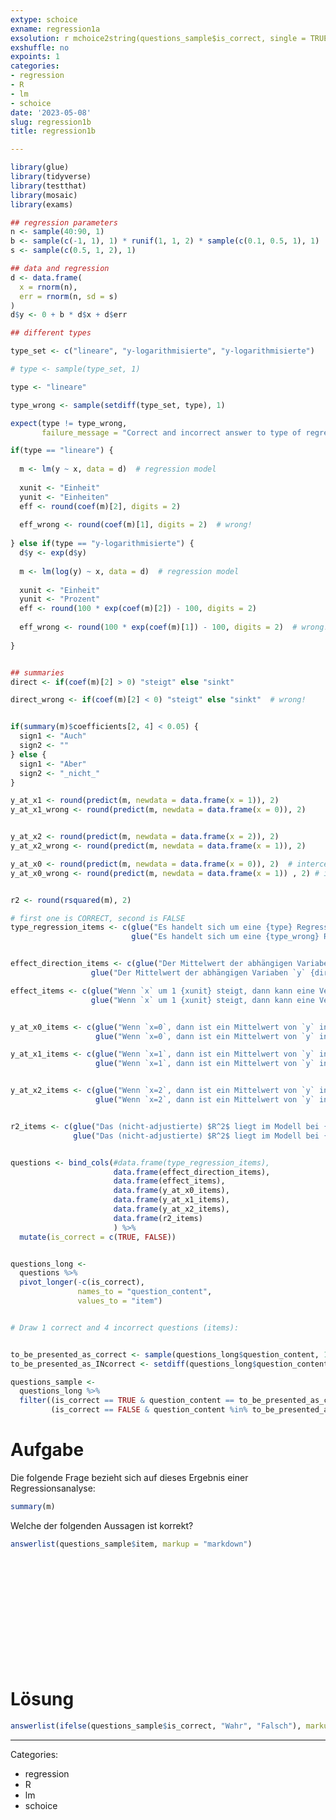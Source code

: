 ```yaml
---
extype: schoice
exname: regression1a
exsolution: r mchoice2string(questions_sample$is_correct, single = TRUE)
exshuffle: no
expoints: 1
categories:
- regression
- R
- lm
- schoice
date: '2023-05-08'
slug: regression1b
title: regression1b

---
```



<!-- This question is based on `essayreg.Rmd`, provided by the r-exams team. -->

<!-- In this variant of the exercise, no log-log-regression is featured. -->



```r
library(glue)
library(tidyverse)
library(testthat)
library(mosaic)
library(exams)
```





```r
## regression parameters
n <- sample(40:90, 1)
b <- sample(c(-1, 1), 1) * runif(1, 1, 2) * sample(c(0.1, 0.5, 1), 1)
s <- sample(c(0.5, 1, 2), 1)

## data and regression
d <- data.frame(
  x = rnorm(n),
  err = rnorm(n, sd = s)
)
d$y <- 0 + b * d$x + d$err

## different types

type_set <- c("lineare", "y-logarithmisierte", "y-logarithmisierte")

# type <- sample(type_set, 1)

type <- "lineare"

type_wrong <- sample(setdiff(type_set, type), 1)

expect(type != type_wrong, 
       failure_message = "Correct and incorrect answer to type of regression must differ!")

if(type == "lineare") {
  
  m <- lm(y ~ x, data = d)  # regression model
  
  xunit <- "Einheit" 
  yunit <- "Einheiten"
  eff <- round(coef(m)[2], digits = 2)
  
  eff_wrong <- round(coef(m)[1], digits = 2)  # wrong!
  
} else if(type == "y-logarithmisierte") {
  d$y <- exp(d$y)
  
  m <- lm(log(y) ~ x, data = d)  # regression model
  
  xunit <- "Einheit" 
  yunit <- "Prozent"
  eff <- round(100 * exp(coef(m)[2]) - 100, digits = 2)
  
  eff_wrong <- round(100 * exp(coef(m)[1]) - 100, digits = 2)  # wrong!
  
}


## summaries
direct <- if(coef(m)[2] > 0) "steigt" else "sinkt"

direct_wrong <- if(coef(m)[2] < 0) "steigt" else "sinkt"  # wrong!


if(summary(m)$coefficients[2, 4] < 0.05) {
  sign1 <- "Auch"
  sign2 <- ""
} else {
  sign1 <- "Aber"
  sign2 <- "_nicht_"
}

y_at_x1 <- round(predict(m, newdata = data.frame(x = 1)), 2)
y_at_x1_wrong <- round(predict(m, newdata = data.frame(x = 0)), 2)


y_at_x2 <- round(predict(m, newdata = data.frame(x = 2)), 2)
y_at_x2_wrong <- round(predict(m, newdata = data.frame(x = 1)), 2)

y_at_x0 <- round(predict(m, newdata = data.frame(x = 0)), 2)  # intercept
y_at_x0_wrong <- round(predict(m, newdata = data.frame(x = 1)) , 2) # intercept


r2 <- round(rsquared(m), 2)
```






```r

# first one is CORRECT, second is FALSE
type_regression_items <- c(glue("Es handelt sich um eine {type} Regression."),
                           glue("Es handelt sich um eine {type_wrong} Regression."))


effect_direction_items <- c(glue("Der Mittelwert der abhängigen Variaben `y` {direct} mit zunehmenden `x`."),
                  glue("Der Mittelwert der abhängigen Variaben `y` {direct_wrong} mit zunehmenden `x`."))

effect_items <- c(glue("Wenn `x` um 1 {xunit} steigt, dann kann eine Veränderung um etwa {eff} {yunit} in `y` erwartet werden."),
                  glue("Wenn `x` um 1 {xunit} steigt, dann kann eine Veränderung um etwa {eff_wrong} {yunit} in `y` erwartet werden."))


y_at_x0_items <- c(glue("Wenn `x=0`, dann ist ein Mittelwert von `y` in Höhe von etwa {y_at_x0} zu erwarten."),
                   glue("Wenn `x=0`, dann ist ein Mittelwert von `y` in Höhe von etwa {y_at_x0_wrong} zu erwarten."))

y_at_x1_items <- c(glue("Wenn `x=1`, dann ist ein Mittelwert von `y` in Höhe von ca. {y_at_x1} zu erwarten."),
                   glue("Wenn `x=1`, dann ist ein Mittelwert von `y` in Höhe von ca. {y_at_x1_wrong} zu erwarten."))


y_at_x2_items <- c(glue("Wenn `x=2`, dann ist ein Mittelwert von `y` in Höhe von ca. {y_at_x2} zu erwarten."),
                   glue("Wenn `x=2`, dann ist ein Mittelwert von `y` in Höhe von ca. {y_at_x2_wrong} zu erwarten."))


r2_items <- c(glue("Das (nicht-adjustierte) $R^2$ liegt im Modell bei {r2}."),
              glue("Das (nicht-adjustierte) $R^2$ liegt im Modell bei {eff}."))


questions <- bind_cols(#data.frame(type_regression_items),
                       data.frame(effect_direction_items),
                       data.frame(effect_items),
                       data.frame(y_at_x0_items),
                       data.frame(y_at_x1_items),
                       data.frame(y_at_x2_items),
                       data.frame(r2_items)
                       ) %>% 
  mutate(is_correct = c(TRUE, FALSE))


questions_long <- 
  questions %>% 
  pivot_longer(-c(is_correct),
               names_to = "question_content",
               values_to = "item")


# Draw 1 correct and 4 incorrect questions (items):


to_be_presented_as_correct <- sample(questions_long$question_content, 1)
to_be_presented_as_INcorrect <- setdiff(questions_long$question_content, to_be_presented_as_correct) %>% sample(size = 4)

questions_sample <-
  questions_long %>% 
  filter((is_correct == TRUE & question_content == to_be_presented_as_correct) |
         (is_correct == FALSE & question_content %in% to_be_presented_as_INcorrect))

```








# Aufgabe


Die folgende Frage bezieht sich auf dieses Ergebnis einer Regressionsanalyse:

```r
summary(m)
```

Welche der folgenden Aussagen ist korrekt?



```r
answerlist(questions_sample$item, markup = "markdown")
```




</br>
</br>
</br>
</br>
</br>
</br>
</br>
</br>
</br>
</br>

# Lösung

```r
answerlist(ifelse(questions_sample$is_correct, "Wahr", "Falsch"), markup = "markdown")
```







---

Categories: 

- regression
- R
- lm
- schoice

